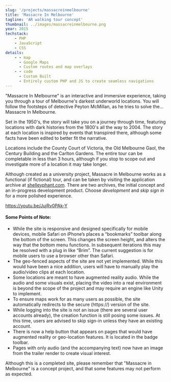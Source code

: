 ```yaml
---
slug: '/projects/massacreinmelbourne'
title: 'Massacre In Melbourne'
tagline: 'AR walking tour concept'
thumbnail: ../images/massacreinmelbourne.png
year: 2015
techstack:
    - PHP
    - JavaScript
    - CSS
details:
    - - map
      - Google Maps
      - Custom routes and map overlays
    - - code
      - Custom Built
      - Entirely custom PHP and JS to create seamless navigations
---
```


"Massacre In Melbourne" is an interactive and immersive experience, taking you through a tour of Melbourne's darkest underworld locations. You will follow the footsteps of detective Peyton McMillan, as he tries to solve the... Massacre In Melbourne.

Set in the 1950's, the story will take you on a journey through time, featuring locations with dark histories from the 1800's all the way to 2004. The story at each location is inspired by events that transpired there, although some facts have been edited to better fit the narrative.

Locations include the County Court of Victoria, the Old Melbourne Gaol, the Century Building and the Carlton Gardens. The entire tour can be completable in less than 3 hours, although if you stop to scope out and investigate more of a location it may take longer.

Although created as a university project, Massacre in Melbourne works as a functional (if fictional) tour, and can be taken by visiting the application archive at [shelleyphant.com](https://www.shelleyphant.com/bonus-content/massacre-in-melbourne). There are two archives, the initial concept and an in-progress development product. Choose _development_ and _skip sign in_ for a more polished experience.

https://youtu.be/JujRv0PAk-Y

#### Some Points of Note:

-   While the site is responsive and designed specifically for mobile devices, mobile Safari on iPhone’s places a “bookmarks” toolbar along the bottom of the screen. This changes the screen height, and alters the way that the bottom menu functions. In subsequent iterations this may be resolved with a plug in like “Brim”. The current suggestion is for mobile users to use a browser other than Safari.
-   The geo-fenced aspects of the site are not yet implemented. While this would have been a nice addition, users will have to manually play the audio/video clips at each location.
-   Some locations are meant to have augmented reality audio. While the audio and some visuals exist, placing the video into a real environment is beyond the scope of the project and may require an engine like Unity to implement.
-   To ensure maps work for as many users as possible, the site automatically redirects to the secure (https://) version of the site.
-   While logging into the site is not an issue (there are several user accounts already), the creation function is still posing some issues. At this time, users are advised to skip sign-in unless they have an existing account.
-   There is now a help button that appears on pages that would have augmented reality or geo-location features. It is located in the badge toolbar.
-   Pages with only audio (and the accompanying text) now have an image from the trailer render to create visual interest.

Although this is a completed site, please remember that "Massacre in Melbourne" is a concept project, and that some features may not perform as expected.

